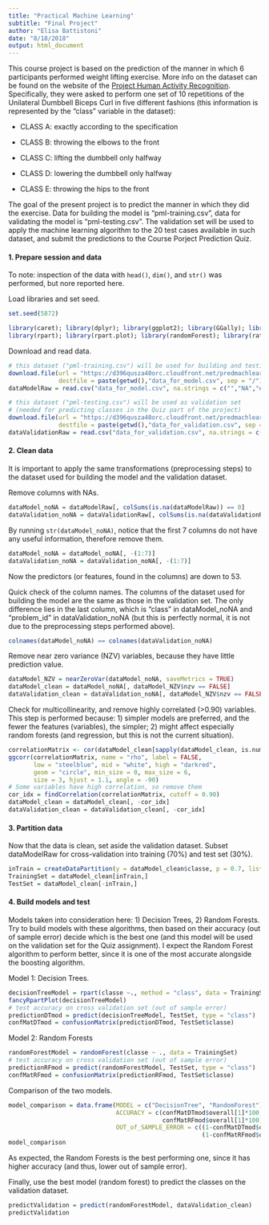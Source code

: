 ```yaml
---
title: "Practical Machine Learning"
subtitle: "Final Project"
author: "Elisa Battistoni"
date: "8/18/2018"
output: html_document
---
```


This course project is based on the prediction of the manner in which 6 participants performed weight lifting exercise. More info on the dataset can be found on the website of the [Project Human Activity Recognition](http://groupware.les.inf.puc-rio.br/har). Specifically, they were asked to perform one set of 10 repetitions of the Unilateral Dumbbell Biceps Curl in five different fashions (this information is represented by the "class" variable in the dataset):

+ CLASS A: exactly according to the specification

+ CLASS B: throwing the elbows to the front

+ CLASS C: lifting the dumbbell only halfway

+ CLASS D: lowering the dumbbell only halfway

+ CLASS E: throwing the hips to the front

The goal of the present project is to predict the manner in which they did the exercise. Data for building the model is "pml-training.csv", data for validating the model is "pml-testing.csv". The validation set will be used to apply the machine learning algorithm to the 20 test cases available in such dataset, and submit the predictions to the Course Porject Prediction Quiz.

#### 1. Prepare session and data
To note: inspection of the data with `head()`, `dim()`, and `str()` was performed, but nore reported here.

Load libraries and set seed.
```r
set.seed(5872)

library(caret); library(dplyr); library(ggplot2); library(GGally); library(reshape2); 
library(rpart); library(rpart.plot); library(randomForest); library(rattle);
```

Download and read data.
```r
# this dataset ("pml-training.csv") will be used for building and testing the model
download.file(url = "https://d396qusza40orc.cloudfront.net/predmachlearn/pml-training.csv",
              destfile = paste(getwd(),"data_for_model.csv", sep = "/"))
dataModelRaw = read.csv("data_for_model.csv", na.strings = c("","NA","#DIV/0!"))

# this dataset ("pml-testing.csv") will be used as validation set 
# (needed for predicting classes in the Quiz part of the project)
download.file(url = "https://d396qusza40orc.cloudfront.net/predmachlearn/pml-testing.csv",
              destfile = paste(getwd(),"data_for_validation.csv", sep = "/"))
dataValidationRaw = read.csv("data_for_validation.csv", na.strings = c("","NA","#DIV/0!"))
```


#### 2. Clean data
It is important to apply the same transformations (preprocessing steps) to the dataset used for building the model and the validation dataset.

Remove columns with NAs.
```r
dataModel_noNA = dataModelRaw[, colSums(is.na(dataModelRaw)) == 0]
dataValidation_noNA = dataValidationRaw[, colSums(is.na(dataValidationRaw)) == 0]
```

By running `str(dataModel_noNA)`, notice that the first 7 columns do not have  any useful information, therefore remove them.
```r
dataModel_noNA = dataModel_noNA[, -(1:7)]
dataValidation_noNA = dataValidation_noNA[, -(1:7)]
```
Now the predictors (or features, found in the columns) are down to 53.

Quick check of the column names. The columns of the dataset used for building the model are the same as those in the validation set. The only difference lies in the last column, which is "class" in dataModel_noNA and "problem_id" in dataValidation_noNA (but this is perfectly normal, it is not due to the preprocessing steps performed above).
```r
colnames(dataModel_noNA) == colnames(dataValidation_noNA)
```

Remove near zero variance (NZV) variables, because they have little prediction value.
```r
dataModel_NZV = nearZeroVar(dataModel_noNA, saveMetrics = TRUE)
dataModel_clean = dataModel_noNA[, dataModel_NZV$nzv == FALSE]
dataValidation_clean = dataValidation_noNA[, dataModel_NZV$nzv == FALSE]
```

Check for multicollinearity, and remove highly correlated (>0.90) variables. This step is performed because: 1) simpler models are preferred, and the fewer the features (variables), the simpler; 2) might affect especially random forests (and regression, but this is not the current situation).
```r
correlationMatrix <- cor(dataModel_clean[sapply(dataModel_clean, is.numeric)])
ggcorr(correlationMatrix, name = "rho", label = FALSE, 
       low = "steelblue", mid = "white", high = "darkred",
       geom = "circle", min_size = 0, max_size = 6,
       size = 3, hjust = 1.1, angle = -90)
# Some variables have high correlation, so remove them
cor_idx = findCorrelation(correlationMatrix, cutoff = 0.90)
dataModel_clean = dataModel_clean[, -cor_idx]
dataValidation_clean = dataValidation_clean[, -cor_idx]
```

#### 3. Partition data
Now that the data is clean, set aside the validation dataset.
Subset dataModelRaw for cross-validation into training (70%) and test set (30%).
```r
inTrain = createDataPartition(y = dataModel_clean$classe, p = 0.7, list = FALSE)
TrainingSet = dataModel_clean[inTrain,]
TestSet = dataModel_clean[-inTrain,]
```

#### 4. Build models and test
Models taken into consideration here: 1) Decision Trees, 2) Random Forests. Try to build models with these algorithms, then based on their accuracy (out of sample error) decide which is the best one (and this model will be used on the validation set for the Quiz assignment). I expect the Random Forest algorithm to perform better, since it is one of the most accurate alongside the boosting algorithm.

Model 1: Decision Trees.
```r
decisionTreeModel = rpart(classe ~., method = "class", data = TrainingSet)
fancyRpartPlot(decisionTreeModel)
# test accuracy on cross validation set (out of sample error)
predictionDTmod = predict(decisionTreeModel, TestSet, type = "class")
confMatDTmod = confusionMatrix(predictionDTmod, TestSet$classe)
```

Model 2: Random Forests
```r
randomForestModel = randomForest(classe ~ ., data = TrainingSet)
# test accuracy on cross validation set (out of sample error)
predictionRFmod = predict(randomForestModel, TestSet, type = "class")
confMatRFmod = confusionMatrix(predictionRFmod, TestSet$classe)
```

Comparison of the two models.
```r
model_comparison = data.frame(MODEL = c("DecisionTree", "RandomForest"),
                              ACCURACY = c(confMatDTmod$overall[1]*100,
                                           confMatRFmod$overall[1]*100),
                              OUT_of_SAMPLE_ERROR = c((1-confMatDTmod$overall[1])*100,
                                                      (1-confMatRFmod$overall[1])*100))
model_comparison
```
As expected, the Random Forests is the best performing one, since it has higher accuracy (and thus, lower out of sample error).


Finally, use the best model (random forest) to predict the classes on the validation dataset.
```r
predictValidation = predict(randomForestModel, dataValidation_clean)
predictValidation
```
